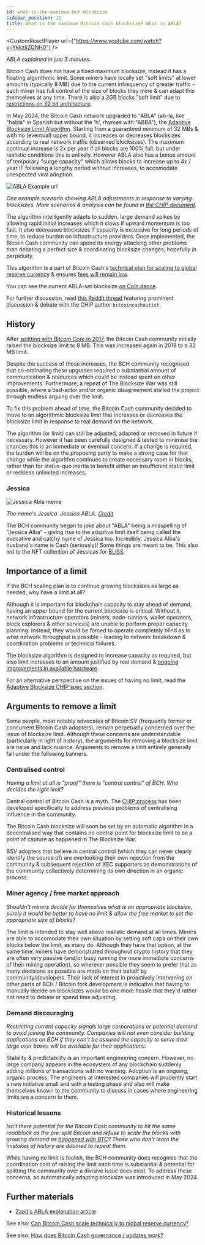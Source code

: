 ```yaml
---
id: what-is-the-maximum-bch-blocksize
sidebar_position: 11
title: What is the maximum Bitcoin Cash blocksize? What is ABLA?
---
```



<CustomReactPlayer url={"https://www.youtube.com/watch?v=YkkzIjZQNH0"} />

_ABLA explained in just 3 minutes._

Bitcoin Cash does not have a fixed maximum blocksize, instead it has a floating algorithmic limit. Some miners have locally set "soft limits" at lower amounts (typically 8 MB) due to the current infrequency of greater traffic - each miner has full control of the size of blocks they mine & can adapt this themselves at any time. There is also a 2GB blocks "soft limit" due to [restrictions on 32 bit architecture](https://gitlab.com/0353F40E/ebaa#32-bit-implementation-limitation).

In May 2024, the Bitcoin Cash network upgraded to "ABLA" (ab-la, like "habla" in Spanish but without the 'h', rhymes with "ABBA"), the [Adaptive Blocksize Limit Algorithm](https://gitlab.com/0353F40E/ebaa). Starting from a guaranteed minimum of 32 MBs & with no (eventual) upper bound, it increases or decreases blocksizes according to real network traffic (observed blocksizes). The maximum continual increase is 2x per year if all blocks are 100% full, but under realistic conditions this is unlikely. However ABLA also has a bonus amount of temporary "surge capacity" which allows blocks to increase up to 4x / year IF following a lengthy period without increases, to accomodate unexpected viral adoption.

<img src={ABLAexampleURL} alt="ABLA Example url" />

_One example scenario showing ABLA adjustments in response to varying blocksizes. More scenarios & analysis can be found in [the CHIP document](https://gitlab.com/0353F40E/ebaa)._

The algorithm intelligently adapts to sudden, large demand spikes by allowing rapid initial increases which it slows if upward momentum is too fast. It also decreases blocksizes if capacity is excessive for long periods of time, to reduce burden on infrastructure providers. Once implemented, the Bitcoin Cash community can spend its energy attacking other problems than debating a perfect size & coordinating blocksize changes, hopefully in perpetuity.

This algorithm is a part of Bitcoin Cash's [technical plan for scaling to global reserve currency](/faqs/Global-Reserve-Currency/can-BCH-technically-scale-to-global-reserve-currency) & ensures [fees will remain low](/faqs/BCH/will-bch-fees-rise).

You can see the current ABLA-set blocksize [on Coin.dance](https://cash.coin.dance/blocks/maxblocksize).

For further discussion, read [this Reddit thread](https://old.reddit.com/r/btc/comments/1c36fiv/help_me_learn_about_the_dynamic_blocksize/) featuring prominent discussion & debate with the CHIP author `bitcoincashautist`.

## History

After [splitting with Bitcoin Core in 2017](/start#episode-8-of-10-bitcoin-cash), the Bitcoin Cash community initially raised the blocksize limit to 8 MB. This was increased again in 2018 to a 32 MB limit.

Despite the success of those increases, the BCH community recognised that co-ordinating these upgrades required a substantial amount of communication & resources which could be instead spent on other improvements. Furthermore, a repeat of The Blocksize War was still possible, where a bad-actor and/or organic disagreement stalled the project through endless arguing over the limit.

To fix this problem ahead of time, the Bitcoin Cash community decided to move to an algorithmic blocksize limit that increases or decreases the blocksize limit in response to real demand on the network.

The algorithm (or limit) can still be adjusted, adapted or removed in future if necessary. However it has been carefully designed & tested to minimise the chances this is an immediate or eventual concern. If a change is required, the burden will be on the proposing party to make a strong case for that change while the algorithm continues to create necessary room in blocks, rather than for status-quo inertia to benefit either an insufficient static limit or reckless unlimited increases.

### Jessica

<img src={jessicaAblaUrl} alt="Jessica Abla meme" />

_The name's Jessica. Jessica ABLA. [Credit](https://twitter.com/Almaas_Dast/status/1728764641566953475)_

The BCH community began to joke about "ABLA" being a misspelling of "Jessica Alba" - giving rise to the adaptive limit itself being called the evocative and catchy name of Jessica too. Incredibly, Jessica Alba's husband's name is Cash (seriously)! Some things are meant to be. This also led to the NFT collection of Jessicas for [BLISS](/faqs/Events/what-is-BLISS).

## Importance of a limit

If the BCH scaling plan is to continue growing blocksizes as large as needed, why have a limit at all?

Although it is important for blockchain capacity to stay ahead of demand, having an upper bound for the current blocksize is critical. Without it, network infrastructure operators (miners, node-runners, wallet operators, block explorers & other services) are unable to perform proper capacity planning. Instead, they would be forced to operate completely blind as to what network throughput is possible - leading to network breakdown & coordination problems or technical failures.

The blocksize algorithm is designed to increase capacity as required, but also limit increases to an amount justified by real demand & [ongoing improvements in available hardware](/faqs/Global-Reserve-Currency/can-BCH-technically-scale-to-global-reserve-currency#scaling-pillar-2-hardware-innovation).

For an alternative perspective on the issues of having no limit, read the [Adaptive Blocksize CHIP spec section](https://gitlab.com/0353F40E/ebaa/-/tree/main#no-limit).

## Arguments to remove a limit

Some people, most notably advocates of Bitcoin SV (frequently former or concurrent Bitcoin Cash adopters), remain perpetually concerned over the issue of blocksize limit. Although these concerns are understandable (particularly in light of history), the arguments for removing a blocksize limit are naive and lack nuance.
Arguments to remove a limit entirely generally fall under the following banners.

### Centralised control

_Having a limit at all is "proof" there is "central control" of BCH. Who decides the right limit?_

Central control of Bitcoin Cash is a myth. The [CHIP process](/faqs/Decentralisation/how-does-BCH-governance-work) has been developed specifically to address previous problems of centralising influence in the community. 

The Bitcoin Cash blocksize will soon be set by an automatic algorithm in a decentralised way that contains no central point for blocksize limit to be a point of capture as happened in The Blocksize War.

BSV adopters that believe in central control (which they can never clearly identify the source of) are overlooking their own rejection from the community & subsequent rejection of XEC supporters as demonstrations of the community collectively determining its own direction in an organic process.

### Miner agency / free market approach 

_Shouldn't miners decide for themselves what is an appropriate blocksize, surely it would be better to have no limit & allow the free market to set the appropriate size of blocks?_

The limit is intended to stay well above realistic demand at all times. Miners are able to accomodate their own situation by setting soft caps on their own blocks below the limit, as many do. Although they have that option, at the same time, miners have demonstrated throughout crypto history that they are often very passive (and/or busy running the more immediate concerns of their mining operation), so wherever possible they seem to prefer that as many decisions as possible are made on their behalf by community/developers. Their lack of interest in proactively intervening on other parts of BCH / Bitcoin fork development is indicative that having to manually decide on blocksizes would be one more hassle that they'd rather not need to debate or spend time adjusting.

### Demand discouraging

_Restricting current capacity signals large corporations or potential demand to avoid joining the community. Companies will not even consider building applications on BCH if they can't be assured the capacity to serve their large user bases will be available for their applications._

Stability & predictability is an important engineering concern. However, no large company appears in the ecosystem of any blockchain suddenly adding millions of transactions with no warning. Adoption is an ongoing, organic process. The engineers at interested companies will prudently start a new initiative small and with a testing phase and also will make themselves known to the community to discuss in cases where engineering limits are a concern to them.

### Historical lessons

_Isn't there potential for the Bitcoin Cash community to hit the same roadblock as the pre-split Bitcoin and refuse to scale the blocks with growing demand as [happened with BTC](/start#episode-8-of-10-bitcoin-cash)? Those who don't learn the mistakes of history are doomed to repeat them._

While having no limit is foolish, the BCH community does recognise that the coordination cost of raising the limit each time is substantial & potential for splitting the community over a divisive issue does exist. To address these concerns, an automatically adapting blocksize was introduced in May 2024.

## Further materials

- [Zapit's ABLA explanation article](https://medium.com/the-crypto-kiosk/bitcoin-cash-upgrade-2024-what-is-abla-adaptive-blocksize-limit-algorithm-a-detailed-guide-42ac3c1d0831)

See also: [Can Bitcoin Cash scale technically to global reserve currency?](/faqs/Global-Reserve-Currency/can-BCH-technically-scale-to-global-reserve-currency)

See also: [How does Bitcoin Cash governance / updates work?](/faqs/Decentralisation/how-does-BCH-governance-work)
